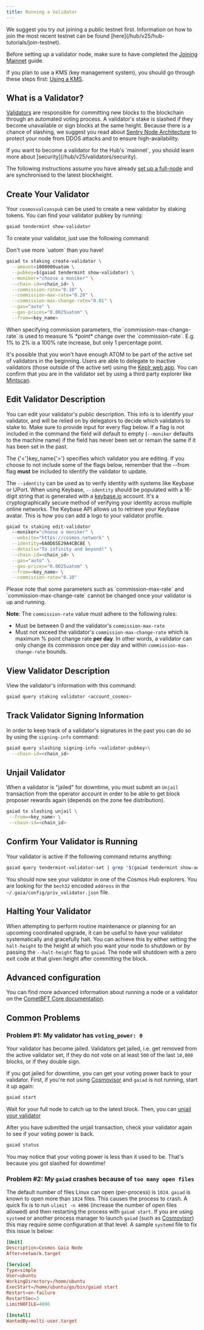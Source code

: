 ```yaml
---
title: Running a Validator
---
```

<Tip>
We suggest you try out joining a public testnet first. Information on how to join the most recent testnet can be found [here](/hub/v25/hub-tutorials/join-testnet).
</Tip>

Before setting up a validator node, make sure to have completed the [Joining Mainnet](/hub/v25/hub-tutorials/join-mainnet) guide.

If you plan to use a KMS (key management system), you should go through these steps first: [Using a KMS](/hub/v25/validators/kms/kms).

## What is a Validator?

[Validators](/hub/v25/validators/overview) are responsible for committing new blocks to the blockchain through an automated voting process. A validator's stake is slashed if they become unavailable or sign blocks at the same height. Because there is a chance of slashing, we suggest you read about [Sentry Node Architecture](/hub/v25/validators/validator-faq#how-can-validators-protect-themselves-from-denial-of-service-attacks) to protect your node from DDOS attacks and to ensure high-availability.

<Warning>
If you want to become a validator for the Hub's `mainnet`, you should learn more about [security](/hub/v25/validators/security).
</Warning>

The following instructions assume you have already [set up a full-node](/hub/v25/hub-tutorials/join-mainnet) and are synchronised to the latest blockheight.

## Create Your Validator

Your `cosmosvalconspub` can be used to create a new validator by staking tokens. You can find your validator pubkey by running:

```bash
gaiad tendermint show-validator
```

To create your validator, just use the following command:

<Warning>
Don't use more `uatom` than you have!
</Warning>

```bash expandable
gaiad tx staking create-validator \
  --amount=1000000uatom \
  --pubkey=$(gaiad tendermint show-validator) \
  --moniker="choose a moniker" \
  --chain-id=<chain_id> \
  --commission-rate="0.10" \
  --commission-max-rate="0.20" \
  --commission-max-change-rate="0.01" \
  --gas="auto" \
  --gas-prices="0.0025uatom" \
  --from=<key_name>
```

<Tip>
When specifying commission parameters, the `commission-max-change-rate` is used to measure % *point* change over the `commission-rate`. E.g. 1% to 2% is a 100% rate increase, but only 1 percentage point.
</Tip>

It's possible that you won't have enough ATOM to be part of the active set of validators in the beginning. Users are able to delegate to inactive validators (those outside of the active set) using the [Keplr web app](https://wallet.keplr.app/#/cosmoshub/stake?tab=inactive-validators). You can confirm that you are in the validator set by using a third party explorer like [Mintscan](https://www.mintscan.io/cosmos/validators).

## Edit Validator Description

You can edit your validator's public description. This info is to identify your validator, and will be relied on by delegators to decide which validators to stake to. Make sure to provide input for every flag below. If a flag is not included in the command the field will default to empty (`--moniker` defaults to the machine name) if the field has never been set or remain the same if it has been set in the past.

The {'<'}key\_name{'>'} specifies which validator you are editing. If you choose to not include some of the flags below, remember that the --from flag **must** be included to identify the validator to update.

The `--identity` can be used as to verify identity with systems like Keybase or UPort. When using Keybase, `--identity` should be populated with a 16-digit string that is generated with a [keybase.io](https://keybase.io) account. It's a cryptographically secure method of verifying your identity across multiple online networks. The Keybase API allows us to retrieve your Keybase avatar. This is how you can add a logo to your validator profile.

```bash
gaiad tx staking edit-validator
  --moniker="choose a moniker" \
  --website="https://cosmos.network" \
  --identity=6A0D65E29A4CBC8E \
  --details="To infinity and beyond!" \
  --chain-id=<chain_id> \
  --gas="auto" \
  --gas-prices="0.0025uatom" \
  --from=<key_name> \
  --commission-rate="0.10"
```

<Warning>
Please note that some parameters such as `commission-max-rate` and `commission-max-change-rate` cannot be changed once your validator is up and running.
</Warning>

**Note**: The `commission-rate` value must adhere to the following rules:

* Must be between 0 and the validator's `commission-max-rate`
* Must not exceed the validator's `commission-max-change-rate` which is maximum
  % point change rate **per day**. In other words, a validator can only change
  its commission once per day and within `commission-max-change-rate` bounds.

## View Validator Description

View the validator's information with this command:

```bash
gaiad query staking validator <account_cosmos>
```

## Track Validator Signing Information

In order to keep track of a validator's signatures in the past you can do so by using the `signing-info` command:

```bash
gaiad query slashing signing-info <validator-pubkey>\
  --chain-id=<chain_id>
```

## Unjail Validator

When a validator is "jailed" for downtime, you must submit an `Unjail` transaction from the operator account in order to be able to get block proposer rewards again (depends on the zone fee distribution).

```bash
gaiad tx slashing unjail \
 --from=<key_name> \
 --chain-id=<chain_id>
```

## Confirm Your Validator is Running

Your validator is active if the following command returns anything:

```bash
gaiad query tendermint-validator-set | grep "$(gaiad tendermint show-address)"
```

You should now see your validator in one of the Cosmos Hub explorers. You are looking for the `bech32` encoded `address` in the `~/.gaia/config/priv_validator.json` file.

## Halting Your Validator

When attempting to perform routine maintenance or planning for an upcoming coordinated upgrade, it can be useful to have your validator systematically and gracefully halt. You can achieve this by either setting the `halt-height` to the height at which you want your node to shutdown or by passing the `--halt-height` flag to `gaiad`. The node will shutdown with a zero exit code at that given height after committing
the block.

## Advanced configuration

You can find more advanced information about running a node or a validator on the [CometBFT Core documentation](https://docs.cometbft.com/v0.38/core/validators).

## Common Problems

### Problem #1: My validator has `voting_power: 0`

Your validator has become jailed. Validators get jailed, i.e. get removed from the active validator set, if they do not vote on at least `500` of the last `10,000` blocks, or if they double sign.

If you got jailed for downtime, you can get your voting power back to your validator. First, if you're not using [Cosmovisor](https://docs.cosmos.network/v0.50/build/tooling/cosmovisor#installation) and `gaiad` is not running, start it up again:

```bash
gaiad start
```

Wait for your full node to catch up to the latest block. Then, you can [unjail your validator](#unjail-validator)

After you have submitted the unjail transaction, check your validator again to see if your voting power is back.

```bash
gaiad status
```

You may notice that your voting power is less than it used to be. That's because you got slashed for downtime!

### Problem #2: My `gaiad` crashes because of `too many open files`

The default number of files Linux can open (per-process) is `1024`. `gaiad` is known to open more than `1024` files. This causes the process to crash. A quick fix is to run `ulimit -n 4096` (increase the number of open files allowed) and then restarting the process with `gaiad start`. If you are using `systemd` or another process manager to launch `gaiad` (such as [Cosmovisor](https://docs.cosmos.network/v0.50/build/tooling/cosmovisor#installation)) this may require some configuration at that level. A sample `systemd` file to fix this issue is below:

```toml expandable
[Unit]
Description=Cosmos Gaia Node
After=network.target

[Service]
Type=simple
User=ubuntu
WorkingDirectory=/home/ubuntu
ExecStart=/home/ubuntu/go/bin/gaiad start
Restart=on-failure
RestartSec=3
LimitNOFILE=4096

[Install]
WantedBy=multi-user.target
```
